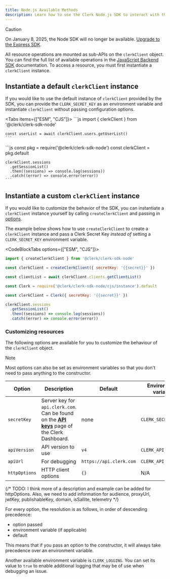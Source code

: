 ```yaml
---
title: Node.js Available Methods
description: Learn how to use the Clerk Node.js SDK to interact with the Clerk API.
---
```


> [!CAUTION]
> On January 8, 2025, the Node SDK will no longer be available. [Upgrade to the Express SDK](/docs/upgrade-guides/node-to-express).

All resource operations are mounted as sub-APIs on the `clerkClient` object. You can find the full list of available operations in the [JavaScript Backend SDK](/docs/references/backend/overview) documentation. To access a resource, you must first instantiate a `clerkClient` instance.

## Instantiate a default `clerkClient` instance

If you would like to use the default instance of `clerkClient` provided by the SDK, you can provide the `CLERK_SECRET_KEY` as an environment variable and instantiate `clerkClient` without passing configuration options.

<Tabs items={["ESM", "CJS"]}>
  <Tab>
    ```js
    import { clerkClient } from '@clerk/clerk-sdk-node'

    const userList = await clerkClient.users.getUserList()
    ```
  </Tab>

  <Tab>
    ```js
    const pkg = require('@clerk/clerk-sdk-node')
    const clerkClient = pkg.default

    clerkClient.sessions
      .getSessionList()
      .then((sessions) => console.log(sessions))
      .catch((error) => console.error(error))
    ```
  </Tab>
</Tabs>

## Instantiate a custom `clerkClient` instance

If you would like to customize the behavior of the SDK, you can instantiate a `clerkClient` instance yourself by calling `createClerkClient` and passing in [options](#customizing-resources).

The example below shows how to use `createClerkClient` to create a `clerkClient` instance and pass a Clerk Secret Key _instead of_ setting a `CLERK_SECRET_KEY` environment variable.

<CodeBlockTabs options={["ESM", "CJS"]}>
  ```js
  import { createClerkClient } from '@clerk/clerk-sdk-node'

  const clerkClient = createClerkClient({ secretKey: '{{secret}}' })

  const clientList = await clerkClient.clients.getClientList()
  ```

  ```js
  const Clerk = require('@clerk/clerk-sdk-node/cjs/instance').default

  const clerkClient = Clerk({ secretKey: '{{secret}}' })

  clerkClient.sessions
    .getSessionList()
    .then((sessions) => console.log(sessions))
    .catch((error) => console.error(error))
  ```
</CodeBlockTabs>

### Customizing resources

The following options are available for you to customize the behaviour of the `clerkClient` object.

> [!NOTE]
> Most options can also be set as environment variables so that you don't need to pass anything to the constructor.

| Option | Description | Default | Environment variable |
| - | - | - | - |
| `secretKey` | Server key for `api.clerk.com`. Can be found on the [**API keys**](https://dashboard.clerk.com/last-active?path=api-keys) page of the Clerk Dashboard. | none | `CLERK_SECRET_KEY` |
| `apiVersion` | API version to use | `v4` | `CLERK_API_VERSION` |
| `apiUrl` | For debugging | `https://api.clerk.com` | `CLERK_API_URL` |
| `httpOptions` | HTTP client options | `{}` | N/A |

{/* TODO: I think more of a description and example can be added for httpOptions. Also, we need to add information for audience, proxyUrl, jwtKey, publishableKey, domain, isSallite, telemetry */}

For every option, the resolution is as follows, in order of descending precedence:

- option passed
- environment variable (if applicable)
- default

This means that if you pass an option to the constructor, it will always take precedence over an environment variable.

Another available environment variable is `CLERK_LOGGING`. You can set its value to `true` to enable additional logging that may be of use when debugging an issue.
